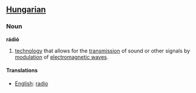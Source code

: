 ==[[Hungarian]]==
===Noun===
'''rádió'''

#[[technology]] that allows for the [[transmission]] of sound or other signals by [[modulation]] of [[electromagnetic wave]]s.

====Translations====
*[[English]]: [[radio]]